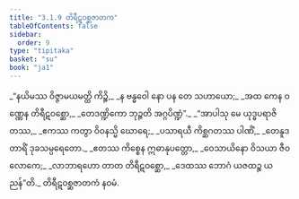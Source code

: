 ```yaml
---
title: "3.1.9 တိရီဋဝစ္ဆဇာတက"
tableOfContents: false
sidebar:
  order: 9
type: "tipitaka"
basket: "su"
book: "ja1"
---
```



<DynamicBreadcrumb />

<Division number="25" book="ja1" e="ch" v="22" p="74">

<Paragraph number="702" type="verses" book="ja1">
_“နယိမဿ ဝိဇ္ဇာမယမတ္ထိ ကိဉ္စိ,_  
_န ဗန္ဓဝေါ နော ပန တေ သဟာယော;_  
_အထ ကေန ဝဏ္ဏေန တိရီဋဝစ္ဆော,_  
_တေဒဏ္ဍိကော ဘုဉ္ဇတိ အဂ္ဂပိဏ္ဍံ”._  

</Paragraph>

</Division>
<Division number="26" book="ja1" e="ch" v="22" p="74">

<Paragraph number="703" type="verses" book="ja1">
_“အာပါသု မေ ယုဒ္ဓပရာဇိတဿ,_  
_ဧကဿ ကတွာ ဝိဝနသ္မိ ဃောရေ;_  
_ပသာရယီ ကိစ္ဆဂတဿ ပါဏိံ,_  
_တေနူဒတာရိံ ဒုခသမ္ပရေတော._  

</Paragraph>

</Division>
<Division number="27" book="ja1" e="ch" v="22" p="74">

<Paragraph number="704" type="verses" book="ja1">
_ဧတဿ ကိစ္စေန ဣဓာနုပတ္တော,_  
_ဝေသာယိနော ဝိသယာ ဇီဝလောကေ;_  
_လာဘာရဟော တာတ တိရီဋဝစ္ဆော,_  
_ဒေထဿ ဘောဂံ ယဇထဉ္စ ယညန်”တိ._  


</Paragraph>
</Division>

<Paragraph number="705" type="center" book="ja1">
တိရီဋဝစ္ဆဇာတကံ နဝမံ.
</Paragraph>